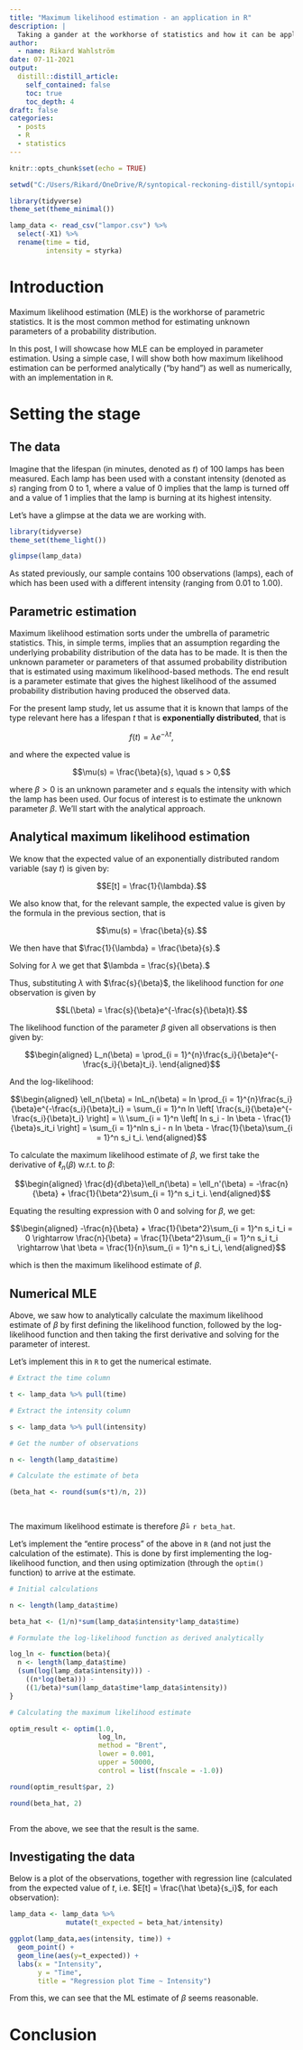 ```yaml
---
title: "Maximum likelihood estimation - an application in R"
description: |
  Taking a gander at the workhorse of statistics and how it can be applied in R.
author:
  - name: Rikard Wahlström
date: 07-11-2021
output:
  distill::distill_article:
    self_contained: false
    toc: true
    toc_depth: 4
draft: false
categories:
  - posts
  - R
  - statistics
---
```



```r
knitr::opts_chunk$set(echo = TRUE)
```

```r
setwd("C:/Users/Rikard/OneDrive/R/syntopical-reckoning-distill/syntopical-reckoning-distill/_posts/2021-07-10-maximum-likelihood-estimation-an-application-in-r")

library(tidyverse)
theme_set(theme_minimal())

lamp_data <- read_csv("lampor.csv") %>% 
  select(-X1) %>% 
  rename(time = tid,
         intensity = styrka)

```

# Introduction

Maximum likelihood estimation (MLE) is the workhorse of parametric statistics. It is the most common method for estimating unknown parameters of a probability distribution. 

In this post, I will showcase how MLE can be employed in parameter estimation. Using a simple case, I will show both how maximum likelihood estimation can be performed analytically ("by hand") as well as numerically, with an implementation in `R`.

# Setting the stage

## The data

Imagine that the lifespan (in minutes, denoted as $t$) of 100 lamps has been measured. Each lamp has been used with a constant intensity (denoted as $s$) ranging from 0 to 1, where a value of $0$ implies that the lamp is turned off and a value of $1$ implies that the lamp is burning at its highest intensity.

Let's have a glimpse at the data we are working with. 

```r

library(tidyverse)
theme_set(theme_light())

glimpse(lamp_data)
```

As stated previously, our sample contains 100 observations (lamps), each of which has been used with a different intensity (ranging from $0.01$ to $1.00$).

## Parametric estimation

Maximum likelihood estimation sorts under the umbrella of parametric statistics. This, in simple terms, implies that an assumption regarding the underlying probability distribution of the data has to be made. It is then the unknown parameter or parameters of that assumed probability distribution that is estimated using maximum likelihood-based methods. The end result is a parameter estimate that gives the highest likelihood of the assumed probability distribution having produced the observed data. 

For the present lamp study, let us assume that it is known that lamps of the type relevant here has a lifespan $t$ that is **exponentially distributed**, that is

$$f(t) = \lambda e^{-\lambda t},$$ 

and where the expected value is 

$$\mu(s) = \frac{\beta}{s}, \quad s > 0,$$

where $\beta > 0$ is an unknown parameter and $s$ equals the intensity with which the lamp has been used. Our focus of interest is to estimate the unknown parameter $\beta$. We'll start with the analytical approach. 

## Analytical maximum likelihood estimation

We know that the expected value of an exponentially distributed random variable (say $t$) is given by:

$$E[t] = \frac{1}{\lambda}.$$

We also know that, for the relevant sample, the expected value is given by the formula in the previous section, that is 

$$\mu(s) = \frac{\beta}{s}.$$

We then have that $\frac{1}{\lambda} = \frac{\beta}{s}.$

Solving for $\lambda$ we get that $\lambda = \frac{s}{\beta}.$

Thus, substituting $\lambda$ with $\frac{s}{\beta}$, the likelihood function for *one* observation is given by 

$$L(\beta) = \frac{s}{\beta}e^{-\frac{s}{\beta}t}.$$

The likelihood function of the parameter $\beta$ given all observations is then given by:

$$\begin{aligned}
L_n(\beta) = \prod_{i = 1}^{n}\frac{s_i}{\beta}e^{-\frac{s_i}{\beta}t_i}.
\end{aligned}$$


And the log-likelihood:

$$\begin{aligned}
\ell_n(\beta) = 
lnL_n(\beta) = 
ln \prod_{i = 1}^{n}\frac{s_i}{\beta}e^{-\frac{s_i}{\beta}t_i} =
\sum_{i = 1}^n ln \left[ \frac{s_i}{\beta}e^{-\frac{s_i}{\beta}t_i} \right] = \\ 
\sum_{i = 1}^n \left[ ln s_i - ln \beta - \frac{1}{\beta}s_it_i \right] = 
\sum_{i = 1}^nln s_i - n ln \beta - \frac{1}{\beta}\sum_{i = 1}^n s_i t_i.
\end{aligned}$$

To calculate the maximum likelihood estimate of $\beta$, we first take the derivative of $\ell_n(\beta)$ w.r.t. to $\beta$:

$$\begin{aligned}
\frac{d}{d\beta}\ell_n(\beta) = \ell_n'(\beta) = 
-\frac{n}{\beta} + \frac{1}{\beta^2}\sum_{i = 1}^n s_i t_i.
\end{aligned}$$

Equating the resulting expression with $0$ and solving for $\beta$, we get:

$$\begin{aligned}
-\frac{n}{\beta} + \frac{1}{\beta^2}\sum_{i = 1}^n s_i t_i = 0 \rightarrow
\frac{n}{\beta} = \frac{1}{\beta^2}\sum_{i = 1}^n s_i t_i \rightarrow
\hat \beta = \frac{1}{n}\sum_{i = 1}^n s_i t_i,
\end{aligned}$$

which is then the maximum likelihood estimate of $\beta$.

## Numerical MLE 

Above, we saw how to analytically calculate the maximum likelihood estimate of $\beta$ by first defining the likelihood function, followed by the log-likelihood function and then taking the first derivative and solving for the parameter of interest. 

Let's implement this in `R` to get the numerical estimate. 

```r

# Extract the time column

t <- lamp_data %>% pull(time)

# Extract the intensity column

s <- lamp_data %>% pull(intensity)

# Get the number of observations

n <- length(lamp_data$time)

# Calculate the estimate of beta

(beta_hat <- round(sum(s*t)/n, 2))
              
                  

```

The maximum likelihood estimate is therefore $\hat \beta =$ `r beta_hat`.

Let's implement the "entire process" of the above in `R` (and not just the calculation of the estimate). This is done by first implementing the log-likelihood function, and then using optimization (through the `optim()` function) to arrive at the estimate. 

```r

# Initial calculations

n <- length(lamp_data$time)

beta_hat <- (1/n)*sum(lamp_data$intensity*lamp_data$time)

# Formulate the log-likelihood function as derived analytically

log_ln <- function(beta){
  n <- length(lamp_data$time)
  (sum(log(lamp_data$intensity))) - 
    ((n*log(beta))) -
    ((1/beta)*sum(lamp_data$time*lamp_data$intensity))
}

# Calculating the maximum likelihood estimate

optim_result <- optim(1.0,                 
                      log_ln,
                      method = "Brent",
                      lower = 0.001,
                      upper = 50000,
                      control = list(fnscale = -1.0))

round(optim_result$par, 2)

round(beta_hat, 2)



```


From the above, we see that the result is the same. 

## Investigating the data

Below is a plot of the observations, together with regression line (calculated from the expected value of $t$, i.e. $E[t] = \frac{\hat \beta}{s_i}$, for each observation): 


```r

lamp_data <- lamp_data %>% 
              mutate(t_expected = beta_hat/intensity)
```

```r

ggplot(lamp_data,aes(intensity, time)) +
  geom_point() +
  geom_line(aes(y=t_expected)) +
  labs(x = "Intensity",
       y = "Time",
       title = "Regression plot Time ~ Intensity")

```

From this, we can see that the ML estimate of $\beta$ seems reasonable. 

# Conclusion

